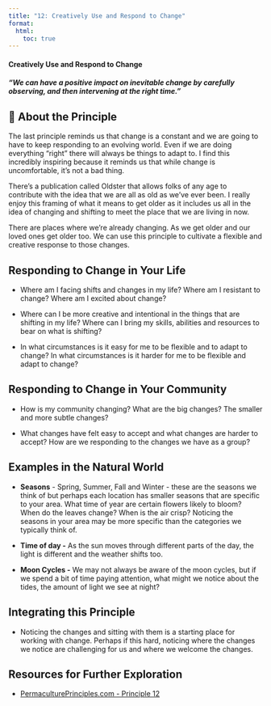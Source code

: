 ```yaml
---
title: "12: Creatively Use and Respond to Change"
format:
  html:
    toc: true
---
```


#### Creatively Use and Respond to Change

#### *"We can have a positive impact on inevitable change by carefully observing, and then intervening at the right time."*

## 🦋 About the Principle

The last principle reminds us that change is a constant and we are going to have to keep responding to an evolving world. Even if we are doing everything “right” there will always be things to adapt to. I find this incredibly inspiring because it reminds us that while change is uncomfortable, it's not a bad thing.

There's a publication called Oldster that allows folks of any age to contribute with the idea that we are all as old as we've ever been. I really enjoy this framing of what it means to get older as it includes us all in the idea of changing and shifting to meet the place that we are living in now.

There are places where we’re already changing. As we get older and our loved ones get older too. We can use this principle to cultivate a flexible and creative response to those changes. 

## Responding to Change in Your Life

-   Where am I facing shifts and changes in my life? Where am I resistant to change? Where am I excited about change?

-   Where can I be more creative and intentional in the things that are shifting in my life? Where can I bring my skills, abilities and resources to bear on what is shifting?

-   In what circumstances is it easy for me to be flexible and to adapt to change? In what circumstances is it harder for me to be flexible and adapt to change?

## Responding to Change in Your Community

-   How is my community changing? What are the big changes? The smaller and more subtle changes?

-   What changes have felt easy to accept and what changes are harder to accept? How are we responding to the changes we have as a group?

## Examples in the Natural World

-   **Seasons** - Spring, Summer, Fall and Winter - these are the seasons we think of but perhaps each location has smaller seasons that are specific to your area. What time of year are certain flowers likely to bloom? When do the leaves change? When is the air crisp? Noticing the seasons in your area may be more specific than the categories we typically think of.

-   **Time of day -** As the sun moves through different parts of the day, the light is different and the weather shifts too.

-   **Moon Cycles -** We may not always be aware of the moon cycles, but if we spend a bit of time paying attention, what might we notice about the tides, the amount of light we see at night?

## Integrating this Principle

-   Noticing the changes and sitting with them is a starting place for working with change. Perhaps if this hard, noticing where the changes we notice are challenging for us and where we welcome the changes.

## Resources for Further Exploration

-   [PermaculturePrinciples.com - Principle 12](https://permacultureprinciples.com/permaculture-principles/_12/)

